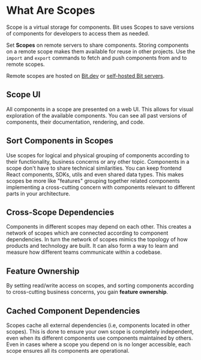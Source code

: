 # What Are Scopes

Scope is a virtual storage for components. Bit uses Scopes to save versions of components for developers to access them as needed.

Set **Scopes** on remote servers to share components. Storing components on a remote scope makes them available for reuse in other projects. Use the `import` and `export` commands to fetch and push components from and to remote scopes.

Remote scopes are hosted on [Bit.dev](/getting-started/collaborate/remote-scope/host-on-bit-cloud) or [self-hosted Bit servers](/getting-started/collaborate/remote-scope/self-host-scope).

## Scope UI

All components in a scope are presented on a web UI. This allows for visual exploration of the available components. You can see all past versions of components, their documentation, rendering, and code.

## Sort Components in Scopes

Use scopes for logical and physical grouping of components according to their functionality, business concerns or any other topic. Components in a scope don't have to share technical similarities. You can keep frontend React components, SDKs, utils and even shared data types. This makes scopes be more like "features" grouping together related components implementing a cross-cutting concern with components relevant to different parts in your architecture.

## Cross-Scope Dependencies

Components in different scopes may depend on each other. This creates a network of scopes which are connected according to component dependencies. In turn the network of scopes mimics the topology of how products and technology are built. It can also form a way to learn and measure how different teams communicate within a codebase.

## Feature Ownership

By setting read/write access on scopes, and sorting components according to cross-cutting business concerns, you gain **feature ownership**.  

## Cached Component Dependencies

Scopes cache all external dependencies (i.e, components located in other scopes). This is done to ensure your own scope is completely independent, even when its different components use components maintained by others. Even in cases where a scope you depend on is no longer accessible, each scope ensures all its components are operational.
